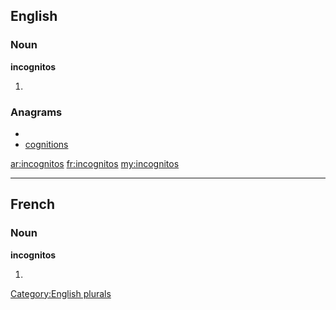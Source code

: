 ==English==

===Noun===
'''incognitos'''

# {{plural of|[[incognito]]}}

===Anagrams===
* {{alphagram|cgiinnoost}}
* [[cognitions#English|cognitions]]

[[Category:English plurals]]

[[ar:incognitos]]
[[fr:incognitos]]
[[my:incognitos]]

----
==French==

===Noun===
'''incognitos''' {{m}}

# {{plural of|[[incognito]]|lang=fr}}
{{rfc-auto}}